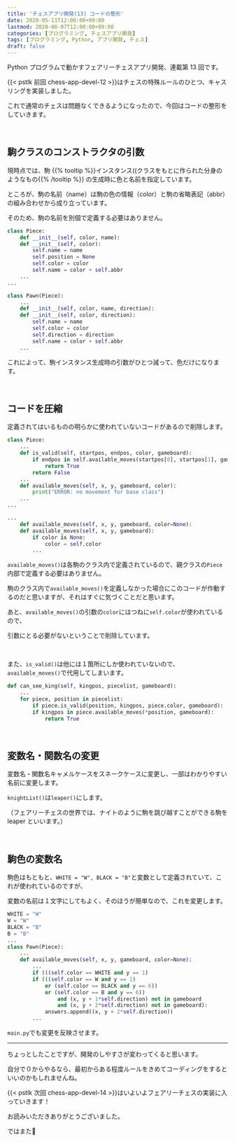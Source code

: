 ```yaml
---
title: 'チェスアプリ開発(13) コードの整形'
date: 2020-05-11T12:00:00+09:00
lastmod: 2020-06-07T12:00:00+09:00
categories: [プログラミング, チェスアプリ開発]
tags: [プログラミング, Python, アプリ開発, チェス]
draft: false
---
```


Python プログラムで動かすフェアリーチェスアプリ開発、連載第 13 回です。

{{< pstlk 前回 chess-app-devel-12 >}}はチェスの特殊ルールのひとつ、キャスリングを実装しました。

これで通常のチェスは問題なくできるようになったので、今回はコードの整形をしていきます。

<!--more-->

<br>

## 駒クラスのコンストラクタの引数

<p>
現時点では、駒
{{% tooltip %}}インスタンス((クラスをもとに作られた分身のようなもの{{% /tooltip %}}
の生成時に色と名前を指定しています。
</p>

ところが、駒の名前（name）は駒の色の情報（color）と駒の省略表記（abbr）の組み合わせから成り立っています。

そのため、駒の名前を別個で定義する必要はありません。

```py {name="pieces.py", hl_lines=["2-4", 7, "13-15", 18], ins=[1, 3, 5, 7], del=[0, 2, 4, 6], inline_hl=[0:["6-7"], 4:["8-9"]]}
class Piece:
    def __init__(self, color, name):
    def __init__(self, color):
        self.name = name
        self.position = None
        self.color = color
        self.name = color + self.abbr
    ...
...

class Pawn(Piece):
    ...
    def __init__(self, color, name, direction):
    def __init__(self, color, direction):
        self.name = name
        self.color = color
        self.direction = direction
        self.name = color + self.abbr
    ...
```

これによって、駒インスタンス生成時の引数がひとつ減って、色だけになります。

<br>

## コードを圧縮

定義されてはいるものの明らかに使われていないコードがあるので削除します。

```py {name="pieces.py", hl_lines=["3-6", 8, 9, "14-17"], ins=[7], del=["0-6", "8-10"], inline_hl=[6:["10-13"]]}
class Piece:
    ...
    def is_valid(self, startpos, endpos, color, gameboard):
        if endpos in self.available_moves(startpos[0], startpos[1], gameboard, color=color):
            return True
        return False
    ...
    def available_moves(self, x, y, gameboard, color):
        print("ERROR: no movement for base class")
    ...
...

...
    def available_moves(self, x, y, gameboard, color=None):
    def available_moves(self, x, y, gameboard):
        if color is None:
            color = self.color
        ...
```

`available_moves()`は各駒のクラス内で定義されているので、親クラスの`Piece`内部で定義する必要はありません。

駒のクラス内で`available_moves()`を定義しなかった場合にこのコードが作動するのだと思いますが、それはすぐに気づくことだと思います。

あと、`available_moves()`の引数の`color`にはつねに`self.color`が使われているので、

引数にとる必要がないということで削除しています。

<br>

また、`is_valid()`は他には１箇所にしか使われていないので、`available_moves()`で代用してしまいます。

```py {name="main.py", hl_lines=[4, 5], ins=[1], del=[0]}
def can_see_king(self, kingpos, piecelist, gameboard):
    ...
    for piece, position in piecelist:
        if piece.is_valid(position, kingpos, piece.color, gameboard):
        if kingpos in piece.available_moves(*position, gameboard):
            return True
```

<br>

## 変数名・関数名の変更

変数名・関数名キャメルケースをスネークケースに変更し、一部はわかりやすい名前に変更します。

`knightList()`は`leaper()`にします。

（フェアリーチェスの世界では、ナイトのように駒を跳び越すことができる駒を leaper といいます。）

<br>

## 駒色の変数名

駒色はもともと、`WHITE = "W", BLACK = "B"`と変数として定義されていて、これが使われているのですが、

変数の名前は１文字にしてもよく、そのほうが簡単なので、これを変更します。

```py {name="pieces.py", hl_lines=["1-4", "10-13"], ins=[1, 3, 5, 7], del=[0, 2, 4, 6], inline_hl=[0:[0], 1:[0], 2:[0], 3:[0], 4:[6], 5:[6], 6:[6], 7:[6]]}
WHITE = "W"
W = "W"
BLACK = "B"
B = "B"
...
class Pawn(Piece):
    ...
    def available_moves(self, x, y, gameboard, color=None):
        ...
        if (((self.color == WHITE and y == 1)
        if (((self.color == W and y == 1)
            or (self.color == BLACK and y == 6))
            or (self.color == B and y == 6))
                and (x, y + 1*self.direction) not in gameboard
                and (x, y + 2*self.direction) not in gameboard):
            answers.append((x, y + 2*self.direction))
        ...
```

`main.py`でも変更を反映させます。

---

ちょっとしたことですが、開発のしやすさが変わってくると思います。

自分で０からやるなら、最初からある程度ルールをきめてコーディングをするといいのかもしれませんね。

{{< pstlk 次回 chess-app-devel-14 >}}はいよいよフェアリーチェスの実装に入っていきます！

お読みいただきありがとうございました。

ではまた:wave:
